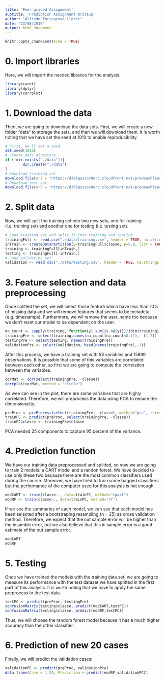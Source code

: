 ```yaml
---
title: 'Peer-graded Assignment'
subtitle: 'Prediction Assignment Writeup'
author: "Alfredo Torregrosa-Lloret"
date: "23/08/2019"
output: html_document
---
```


```r
knitr::opts_chunk$set(echo = TRUE)
```

# 0. Import libraries
Here, we will import the needed libraries for the analysis.
```r
library(caret)
library(dplyr)
library(corrplot)
```
# 1. Download the data
Then, we are going to download the data sets. First, we will create a new folder "data" to storage the sets, and then we will download them. It is worth noting that we have set the seed at 1010 to enable reproducibility.

```r
# First, we'll set a seed
set.seed(1010)
# Create data directory
if (!dir.exists("./data")){
        dir.create("./data")
}
# Download training set
download.file(url = "https://d396qusza40orc.cloudfront.net/predmachlearn/pml-training.csv", destfile = "./data/training.csv")
# Download test set
download.file(url = "https://d396qusza40orc.cloudfront.net/predmachlearn/pml-testing.csv", destfile = "./data/testing.csv")
```

# 2. Split data
Now, we will split the training set into two new sets, one for training (i.e. training set) and another one for testing (i.e. testing set). 

```r
# Load training set and split it into training and testing
trainingFull <- read.csv("./data/training.csv", header = TRUE, na.strings = c("","NA"))
inTrain <- createDataPartition(y=trainingFull$classe, p=0.8, list = FALSE)
training <- trainingFull[inTrain,]
testing <- trainingFull[-inTrain,]
# Load validation set
validation <- read.csv("./data/testing.csv", header = TRUE, na.strings = c("","NA"))
```
# 3. Feature selection and data preprocessing
Once splitted the set, we will select those feature which have less than 10% of missing data and we will remove features that seems to be metadeta (e.g. timestamps). Furthermore, we wil remove the user_name too because we don't want our model to be dependent on the user.

```r
na_count <- sapply(training, function(y) sum(is.na(y)))/(dim(training)[1])
trainingPre <- select(training,names(na_count[na_count<0.1]), -(1:7))
testingPre <- select(testing, names(trainingPre))
validationPre <- select(validation, head(names(trainingPre),-1))
```

After this process, we have a training set with 53 variables and 15699 observations. It is possible that some of this variables are correlated between each other, so first we are going to compute the correlation between the variables.

```r
corMat <- cor(select(trainingPre, -classe))
corrplot(corMat, method = "circle")
```
As wee can see in the plot, there are some variables that are highly correlated. Therefore, we will preprocess the data using PCA to reduce the dimensionality.

```r
preProc <- preProcess(select(trainingPre, -classe), method="pca", thresh = 0.95)
trainPC <- predict(preProc, select(trainingPre, -classe))
trainPC$classe <- trainingPre$classe
```
PCA needed 25 components to capture 95 percent of the variance. 


# 4. Prediction function
We have our training data preprocessed and splitted, so now we are going to train 2 models: a CART model and a randon forest. We have decided to use only these two because there are the most common classifiers used during the course. Moreover, we have tried to train some bagged classifiers but the performance of the computer used for this analysis is not enough.

```r
modCART <- train(classe~., data=trainPC, method="rpart")
modRF <- train(classe~., data=trainPC, method="rf")
```

If we see the summaries of each model, we can see that each model has been selected after a bootstraping resampling (n = 25) as cross validation method. Therefore, we expect that the out sample error will be higher than the insamble error, but we also believe that this in sample error is a good estimate of the out sample error.

```r
modCART
modRF
```

# 5. Testing
Once we have trained the models with the training data set, we are going to measure its performance with the test dataset we have splitted in the first part of this analysis. It is worth noting that we have to apply the same preprocess to the test data.

```r
testPC <- predict(preProc, testingPre)
confusionMatrix(testing$classe, predict(modCART,testPC))
confusionMatrix(testing$classe, predict(modRF,testPC))
```
Thus, we will choose the random forest model because it has a much higher accuracy than the other classifier.

# 6. Prediction of new 20 cases
Finally, we will predict the validation cases:

```r
validationPC <- predict(preProc, validationPre)
data.frame(Case = 1:20, Prediction = predict(modRF,validationPC))
```